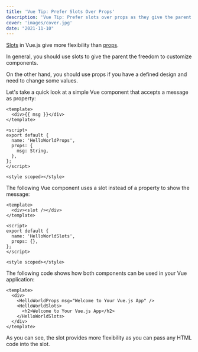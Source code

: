 ```yaml
---
title: 'Vue Tip: Prefer Slots Over Props'
description: 'Vue Tip: Prefer slots over props as they give the parent the freedom to customize components.'
cover: 'images/cover.jpg'
date: "2021-11-10"
---
```

[Slots](https://v3.vuejs.org/guide/component-slots.html#slots) in Vue.js give more flexibility than [props](https://v3.vuejs.org/guide/component-props.html#props).

In general, you should use slots to give the parent the freedom to customize components.

On the other hand, you should use props if you have a defined design and need to change some values.

Let's take a quick look at a simple Vue component that accepts a message as property:

```vue
<template>
  <div>{{ msg }}</div>
</template>

<script>
export default {
  name: 'HelloWorldProps',
  props: {
    msg: String,
  },
};
</script>

<style scoped></style>
```

The following Vue component uses a slot instead of a property to show the message:

```vue
<template>
  <div><slot /></div>
</template>

<script>
export default {
  name: 'HelloWorldSlots',
  props: {},
};
</script>

<style scoped></style>
```

The following code shows how both components can be used in your Vue application:

```vue
<template>
  <div>
    <HelloWorldProps msg="Welcome to Your Vue.js App" />
    <HelloWorldSlots>
      <h2>Welcome to Your Vue.js App</h2>
    </HelloWorldSlots>
  </div>
</template>
```

As you can see, the slot provides more flexibility as you can pass any HTML code into the slot.
